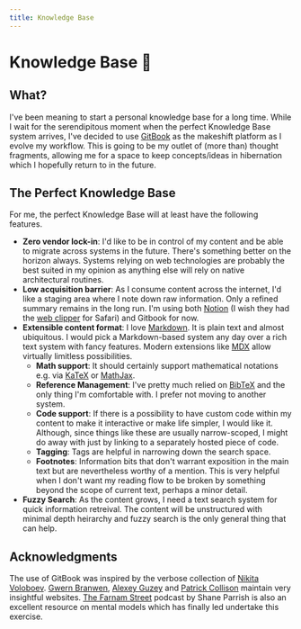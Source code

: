 ```yaml
---
title: Knowledge Base
---
```


# Knowledge Base :book:

## What?

I've been meaning to start a personal knowledge base for a long time. While I wait for the serendipitous moment when the perfect Knowledge Base system arrives, I've decided to use [GitBook](https://one.sanyamkapoor.com) as the makeshift platform as I evolve my workflow. This is going to be my outlet of \(more than\) thought fragments, allowing me for a space to keep concepts/ideas in hibernation which I hopefully return to in the future.

## The Perfect Knowledge Base

For me, the perfect Knowledge Base will at least have the following features.

* **Zero vendor lock-in**: I'd like to be in control of my content and be able to migrate across systems in the future. There's something better on the horizon always. Systems relying on web technologies are probably the best suited in my opinion as anything else will rely on native architectural routines.
* **Low acquisition barrier**: As I consume content across the internet, I'd like a staging area where I note down raw information. Only a refined summary remains in the long run. I'm using both [Notion](https://www.notion.so) \(I wish they had the [web clipper](https://www.notion.so/Web-Clipper-ba54b19ecaeb466b8070b9e683c5fce1) for Safari\) and Gitbook for now.
* **Extensible content format**: I love [Markdown](https://daringfireball.net/projects/markdown/). It is plain text and almost ubiquitous. I would pick a Markdown-based system any day over a rich text system with fancy features. Modern extensions like [MDX](https://mdxjs.com) allow virtually limitless possibilities.
  * **Math support**: It should certainly support mathematical notations e.g. via [KaTeX](https://katex.org) or [MathJax](https://www.mathjax.org).
  * **Reference Management**: I've pretty much relied on [BibTeX](http://www.bibtex.org) and the only thing I'm comfortable with. I prefer not moving to another system.
  * **Code support**: If there is a possibility to have custom code within my content to make it interactive or make life simpler, I would like it. Although, since things like these are usually narrow-scoped, I might do away with just by linking to a separately hosted piece of code.
  * **Tagging**: Tags are helpful in narrowing down the search space.
  * **Footnotes**: Information bits that don't warrant exposition in the main text but are nevertheless worthy of a mention. This is very helpful when I don't want my reading flow to be broken by something beyond the scope of current text, perhaps a minor detail.
* **Fuzzy Search**: As the content grows, I need a text search system for quick information retreival. The content will be unstructured with minimal depth heirarchy and fuzzy search is the only general thing that can help.

## Acknowledgments

The use of GitBook was inspired by the verbose collection of [Nikita Voloboev](https://wiki.nikitavoloboev.xyz). [Gwern Branwen](https://www.gwern.net), [Alexey Guzey](https://guzey.com/) and [Patrick Collison](https://patrickcollison.com) maintain very insightful websites. [The Farnam Street](https://fs.blog/about/) podcast by Shane Parrish is also an excellent resource on mental models which has finally led undertake this exercise.
